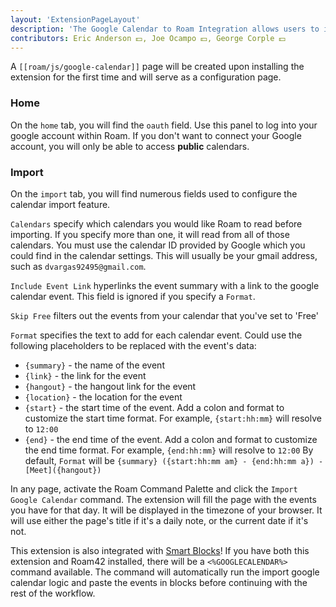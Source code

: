 ```yaml
---
layout: 'ExtensionPageLayout'
description: 'The Google Calendar to Roam Integration allows users to import the list of events on a given day into their daily notes page.'
contributors: Eric Anderson 💵, Joe Ocampo 💵, George Corple 💵
---
```


A `[[roam/js/google-calendar]]` page will be created upon installing the extension for the first time and will serve as a configuration page. 

### Home

On the `home` tab, you will find the `oauth` field. Use this panel to log into your google account within Roam. If you don't want to connect your Google account, you will only be able to access **public** calendars.

### Import

On the `import` tab, you will find numerous fields used to configure the calendar import feature.

`Calendars` specify which calendars you would like Roam to read before importing. If you specify more than one, it will read from all of those calendars. You must use the calendar ID provided by Google which you could find in the calendar settings. This will usually be your gmail address, such as `dvargas92495@gmail.com`.

`Include Event Link` hyperlinks the event summary with a link to the google calendar event. This field is ignored if you specify a `Format`.

`Skip Free` filters out the events from your calendar that you've set to 'Free'

`Format` specifies the text to add for each calendar event. Could use the following placeholders to be replaced with the event's data:
- `{summary}` - the name of the event 
- `{link}` - the link for the event
- `{hangout}` - the hangout link for the event
- `{location}` - the location for the event
- `{start}` - the start time of the event. Add a colon and format to customize the start time format. For example, `{start:hh:mm}` will resolve to `12:00`
- `{end}` - the end time of the event. Add a colon and format to customize the end time format. For example, `{end:hh:mm}` will resolve to `12:00`
By default, `Format` will be `{summary} ({start:hh:mm am} - {end:hh:mm a}) - [Meet]({hangout})`

In any page, activate the Roam Command Palette and click the `Import Google Calendar` command. The extension will fill the page with the events you have for that day. It will be displayed in the timezone of your browser. It will use either the page's title if it's a daily note, or the current date if it's not.

This extension is also integrated with [Smart Blocks](https://roamresearch.com/#/app/roamhacker/page/GH0401tnt)! If you have both this extension and Roam42 installed, there will be a `<%GOOGLECALENDAR%>` command available. The command will automatically run the import google calendar logic and paste the events in blocks before continuing with the rest of the workflow.

